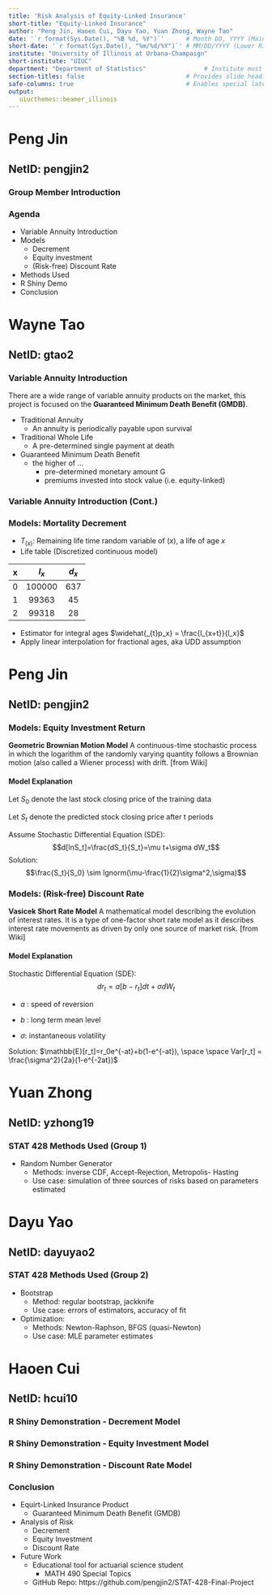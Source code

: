 ```yaml
---
title: 'Risk Analysis of Equity-Linked Insurance'
short-title: "Equity-Linked Insurance"
author: "Peng Jin, Haoen Cui, Dayu Yao, Yuan Zhong, Wayne Tao"
date: '`r format(Sys.Date(), "%B %d, %Y")`'      # Month DD, YYYY (Main Slide)
short-date: '`r format(Sys.Date(), "%m/%d/%Y")`' # MM/DD/YYYY (Lower Right)
institute: "University of Illinois at Urbana-Champaign"
short-institute: "UIUC"
department: "Department of Statistics"                # Institute must be defined
section-titles: false                            # Provides slide headings
safe-columns: true                               # Enables special latex macros for columns.
output: 
   uiucthemes::beamer_illinois
---
```


# Peng Jin     
## NetID: pengjin2 

### Group Member Introduction 

\begin{figure}
\centerline{\includegraphics[width=0.75\textwidth]{img/groupinfo.png}}
\caption{Group Members}
\end{figure}

### Agenda

* Variable Annuity Introduction
* Models
    + Decrement
    + Equity investment
    + (Risk-free) Discount Rate 
* Methods Used
* R Shiny Demo
* Conclusion 

# Wayne Tao     
## NetID: gtao2 

### Variable Annuity Introduction

There are a wide range of variable annuity products on the market, this project is focused on the **Guaranteed Minimum Death Benefit (GMDB)**.

* Traditional Annuity
    + An annuity is periodically payable upon survival

* Traditional Whole Life
    + A pre-determined single payment at death

* Guaranteed Minimum Death Benefit
    + the higher of ...   
      * pre-determined monetary amount G  
      * premiums invested into stock value (i.e. equity-linked)


### Variable Annuity Introduction (Cont.)

\begin{figure}
\centerline{\includegraphics[width=0.75\textwidth]{img/varintro.png}}
\caption{Variable Annuity Introduction}
\end{figure}

### Models: Mortality Decrement
- $T_{(x)}$: Remaining life time random variable of $(x)$, a life of age $x$  
\begin{eqnarray*}
_{t}p_{x} & := & \text{Probability that a life (x) survive an extra t years} \\
& = & \mathbb{P}(T_{(x)}>t) 
\end{eqnarray*}
- Life table (Discretized continuous model)

x   | $l_{x}$ | $d_{x}$
:-: | :-----: | :-------------:
0   | 100000 | 637
1   | 99363 | 45 
2   | 99318 | 28

- Estimator for integral ages $\widehat{_{t}p_x} = \frac{l_{x+t}}{l_x}$
- Apply linear interpolation for fractional ages, aka UDD assumption

# Peng Jin    
## NetID: pengjin2

### Models: Equity Investment Return 
**Geometric Brownian Motion Model** A continuous-time stochastic process in which the logarithm of the randomly varying quantity follows a Brownian motion (also called a Wiener process) with drift. [from Wiki]

#### Model Explanation
Let $S_0$ denote the last stock closing price of the training data

Let $S_t$ denote the predicted stock closing price after t periods

Assume Stochastic Differential Equation (SDE):
$$d[lnS_t]=\frac{dS_t}{S_t}=\mu t+\sigma dW_t$$
Solution:  
$$\frac{S_t}{S_0} \sim lgnorm(\mu-\frac{1}{2}\sigma^2,\sigma)$$

### Models: (Risk-free) Discount Rate 

**Vasicek Short Rate Model**
A mathematical model describing the evolution of interest rates. It is a type of one-factor short rate model as it describes interest rate movements as driven by only one source of market risk. [from Wiki]

#### Model Explanation
Stochastic Differential Equation (SDE):
$$dr_t=a[b-r_t]dt+\sigma dW_t$$

* $a$ : speed of reversion

* $b$ : long term mean level 

* $\sigma$: instantaneous volatility  

Solution: $\mathbb{E}[r_t]=r_0e^{-at}+b(1-e^{-at}), \space \space Var[r_t] = \frac{\sigma^2}{2a}(1-e^{-2at})$

# Yuan Zhong     
## NetID: yzhong19

### STAT 428 Methods Used (Group 1)
* Random Number Generator 
    + Methods: inverse CDF, Accept-Rejection, Metropolis- Hasting
	+ Use case: simulation of three sources of risks based on parameters estimated

# Dayu Yao    
## NetID: dayuyao2

### STAT 428 Methods Used (Group 2)
* Bootstrap
	+ Method: regular bootstrap, jackknife
	+ Use case: errors of estimators, accuracy of fit
* Optimization: 
	+ Methods: Newton-Raphson, BFGS (quasi-Newton)
	+ Use case: MLE parameter estimates
		
# Haoen Cui   
## NetID: hcui10

### R Shiny Demonstration - Decrement Model
\begin{figure}
\centerline{\includegraphics[width=0.75\textwidth]{img/decrement_screenshot.png}}
\caption{R Shiny Demo - Decrement Model Tab}
\end{figure}

### R Shiny Demonstration - Equity Investment Model
\begin{figure}
\centerline{\includegraphics[width=0.75\textwidth]{img/investment_screenshot.png}}
\caption{R Shiny Demo - Equity Investment Model Tab}
\end{figure}

### R Shiny Demonstration - Discount Rate Model
\begin{figure}
\centerline{\includegraphics[scale=0.2]{img/discount_screenshot.png}}
\caption{R Shiny Demo - Discount Rate Model Tab}
\end{figure}

### Conclusion 
* Equirt-Linked Insurance Product
  + Guaranteed Minimum Death Benefit (GMDB)
* Analysis of Risk
  + Decrement
  + Equity Investment
  + Discount Rate
* Future Work
  + Educational tool for actuarial science student
      * MATH 490 Special Topics
  + GitHub Repo: https://github.com/pengjin2/STAT-428-Final-Project


